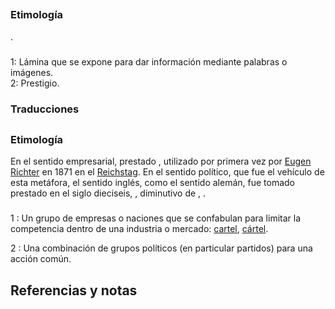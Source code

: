 {{desambiguación|cártel}}

== {{lengua|es}} ==
{{ampliable}}
{{pron-graf|audio=LL-Q1321 (spa)-Marreromarco-cartel.wav|aunota=Venezuela}}

=== Etimología ===
{{etimología|oc|cartel}}.

=== {{sustantivo masculino|es}} ===
{{inflect.es.sust.reg-cons}}

;1: Lámina que se expone para dar información mediante palabras o imágenes.
;2: Prestigio.

=== Traducciones ===
{{trad-arriba}}
{{t|eo|a1=1|t1=afiŝo}}
{{t|fr|a1=1|t1=affiche}}
{{t|sv|a1=1|t1=affisch|g1=c|a2=1|t2=skylt|g2=c}}
{{trad-abajo}}

== {{lengua|en}} ==
{{pron-graf|leng=en
|pron=Received Pronunciation|fono=kɑːˈtɛl|audio=LL-Q1860 (eng)-Vealhurl-cartel.wav|aunota=sur de Inglaterra
|2pron=EE. UU., Canadá|2fono=kɑɹˈtɛl
|ls=2|nl=6}}

=== Etimología ===
En el sentido empresarial, prestado {{etim|leng=en|de|Kartell}}, utilizado por primera vez por [[Eugen Richter]] en 1871 en el [[Reichstag]]. En el sentido político, que fue el vehículo de esta metáfora, el sentido inglés, como el sentido alemán, fue tomado prestado {{etim|leng=en|fr|cartel}} en el siglo dieciseis, {{etim|leng=en|it|cartello}}, diminutivo de {{l+|it|carta|tarjeta}}, {{etim|leng=en|la|charta}}.

=== {{sustantivo|en}} ===
{{inflect.en.sust}}

;1 {{csem|leng=en|economía}}: Un grupo de empresas o naciones que se confabulan para limitar la competencia dentro de una industria o mercado: [[cartel]], [[cártel]].
{{ejemplo|drug '''cartel'''}}
{{ejemplo|car '''cartel'''}}

;2 {{csem|leng=en|historia|política}}: Una combinación de grupos políticos (en particular partidos) para una acción común.

{{w|leng=en}}

== Referencias y notas ==
<references />
